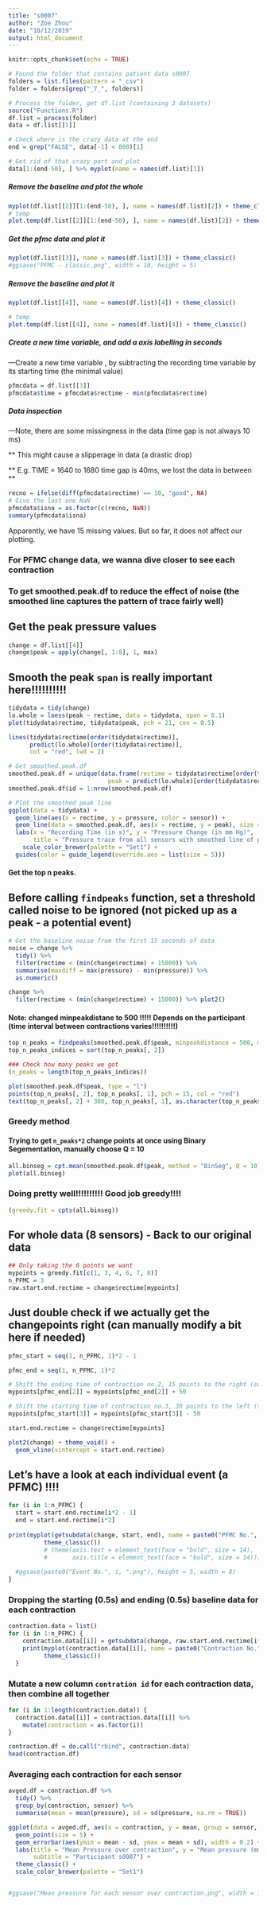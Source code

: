 ```yaml
---
title: "s0007"
author: "Zoe Zhou"
date: "10/12/2019"
output: html_document
---
```



```r
knitr::opts_chunk$set(echo = TRUE)
```


```r
# Found the folder that contains patient data s0007
folders = list.files(pattern = "_csv")
folder = folders[grep("_7_", folders)]

# Process the folder, get df.list (containing 3 datasets)
source("Functions.R")
df.list = process(folder)
data = df.list[[1]]
```


```r
# Check where is the crazy data at the end
end = grep("FALSE", data[-1] < 800)[1]

# Get rid of that crazy part and plot
data[1:(end-50), ] %>% myplot(name = names(df.list)[1])
```

##### Remove the baseline and plot the whole
```r
myplot(df.list[[2]][1:(end-50), ], name = names(df.list)[2]) + theme_classic()
# temp
plot.temp(df.list[[2]][1:(end-50), ], name = names(df.list)[2]) + theme_classic()
```

##### Get the pfmc data and plot it
```r
myplot(df.list[[3]], name = names(df.list)[3]) + theme_classic() 
#ggsave("PFMC - classic.png", width = 10, height = 5)
```
##### Remove the baseline and plot it
```r
myplot(df.list[[4]], name = names(df.list)[4]) + theme_classic()

# temp
plot.temp(df.list[[4]], name = names(df.list)[4]) + theme_classic()
```


##### Create a new time variable, and add a axis labelling in seconds
---Create a new time variable , by subtracting the recording time variable by its starting time (the minimal value)

```r
pfmcdata = df.list[[3]]
pfmcdata$time = pfmcdata$rectime - min(pfmcdata$rectime)
```


##### Data inspection
---Note, there are some missingness in the data (time gap is not always 10 ms) 

** This might cause a slipperage in data (a drastic drop)

** E.g. TIME = 1640	 to 1680 time gap is 40ms, we lost the data in between **
```r
recno = ifelse(diff(pfmcdata$rectime) == 10, "good", NA)
# Give the last one NaN
pfmcdata$isna = as.factor(c(recno, NaN))
summary(pfmcdata$isna)
```

Apparently, we have 15 missing values. But so far, it does not affect our plotting.


### For PFMC change data, we wanna dive closer to see each contraction
### To get smoothed.peak.df to reduce the effect of noise (the smoothed line captures the pattern of trace fairly well)

## Get the peak pressure values
```r
change = df.list[[4]]
change$peak = apply(change[, 1:8], 1, max)
```

## Smooth the peak  `span` is really important here!!!!!!!!!!

```r
tidydata = tidy(change)
lo.whole = loess(peak ~ rectime, data = tidydata, span = 0.1)
plot(tidydata$rectime, tidydata$peak, pch = 21, cex = 0.5)

lines(tidydata$rectime[order(tidydata$rectime)],
      predict(lo.whole)[order(tidydata$rectime)],
      col = "red", lwd = 2)
```


```r
# Get smoothed.peak.df
smoothed.peak.df = unique(data.frame(rectime = tidydata$rectime[order(tidydata$rectime)], 
                            peak = predict(lo.whole)[order(tidydata$rectime)]))
smoothed.peak.df$id = 1:nrow(smoothed.peak.df)

# Plot the smoothed peak line
ggplot(data = tidydata) +
  geom_line(aes(x = rectime, y = pressure, color = sensor)) +
  geom_line(data = smoothed.peak.df, aes(x = rectime, y = peak), size = 1) +
  labs(x = "Recording Time (in s)", y = "Pressure Change (in mm Hg)",
       title = "Pressure trace from all sensors with smoothed line of peak") + 
    scale_color_brewer(palette = "Set1") + 
  guides(color = guide_legend(override.aes = list(size = 5)))

```


#### Get the top n peaks.

## Before calling `findpeaks` function, set a threshold called noise to be ignored (not picked up as a peak - a potential event)
```r
# Get the baseline noise from the first 15 seconds of data
noise = change %>% 
  tidy() %>%
  filter(rectime < (min(change$rectime) + 15000)) %>%
  summarise(maxdiff = max(pressure) - min(pressure)) %>%
  as.numeric()

change %>%
  filter(rectime < (min(change$rectime) + 15000)) %>% plot2()
```

#### Note: changed minpeakdistane to 500 !!!!! Depends on the participant (time interval between contractions varies!!!!!!!!!!)
```r
top_n_peaks = findpeaks(smoothed.peak.df$peak, minpeakdistance = 500, minpeakheight = noise)
top_n_peaks_indices = sort(top_n_peaks[, 2])

### Check how many peaks we got
(n_peaks = length(top_n_peaks_indices))
```


```r
plot(smoothed.peak.df$peak, type = "l")
points(top_n_peaks[, 2], top_n_peaks[, 1], pch = 15, col = "red")
text(top_n_peaks[, 2] + 300, top_n_peaks[, 1], as.character(top_n_peaks[, 2]))
```

### Greedy method ###
#### Trying to get  `n_peaks*2` change points at once using Binary Segementation, manually choose Q = 10

```r
all.binseg = cpt.mean(smoothed.peak.df$peak, method = "BinSeg", Q = 10)
plot(all.binseg)
```



### Doing pretty well!!!!!!!!!! Good job greedy!!!!

```r
(greedy.fit = cpts(all.binseg))
```


## For whole data (8 sensors) - Back to our original data
```r
## Only taking the 6 points we want
mypoints = greedy.fit[c(1, 3, 4, 6, 7, 8)]
n_PFMC = 3
raw.start.end.rectime = change$rectime[mypoints] 

```

## Just double check if we actually get the changepoints right (can manually modify a bit here if needed)
```r
pfmc_start = seq(1, n_PFMC, 1)*2 - 1

pfmc_end = seq(1, n_PFMC, 1)*2

# Shift the ending time of contraction no.2, 15 points to the right (so the graph looks nicer)
mypoints[pfmc_end[2]] = mypoints[pfmc_end[2]] + 50

# Shift the starting time of contraction no.3, 30 points to the left (so the graph looks nicer)
mypoints[pfmc_start[3]] = mypoints[pfmc_start[3]] - 50

start.end.rectime = change$rectime[mypoints] 

plot2(change) + theme_void() +
  geom_vline(xintercept = start.end.rectime)

```

## Let's have a look at each individual event (a PFMC) !!!!

```r
for (i in 1:n_PFMC) {
  start = start.end.rectime[i*2 - 1]
  end = start.end.rectime[i*2]
  
print(myplot(getsubdata(change, start, end), name = paste0("PFMC No.", i)) + 
          theme_classic())
          # theme(axis.text = element_text(face = "bold", size = 14),
          #       axis.title = element_text(face = "bold", size = 14)))
  
  #ggsave(paste0("Event No.", i, ".png"), height = 5, width = 8)
}

```


### Dropping the starting (0.5s) and ending (0.5s) baseline data for each contraction
```r
contraction.data = list()
for (i in 1:n_PFMC) {
    contraction.data[[i]] = getsubdata(change, raw.start.end.rectime[i*2 - 1] + 1000, raw.start.end.rectime[i*2] - 1000)
    print(myplot(contraction.data[[i]], name = paste0("Contraction No.", i)) + 
          theme_classic())
  }
```



### Mutate a new column `contration id` for each contraction data, then combine all together
```r
for (i in 1:length(contraction.data)) {
  contraction.data[[i]] = contraction.data[[i]] %>% 
    mutate(contraction = as.factor(i))
}

contraction.df = do.call("rbind", contraction.data)
head(contraction.df)
```

### Averaging each contraction for each sensor

```r
avged.df = contraction.df %>% 
  tidy() %>% 
  group_by(contraction, sensor) %>% 
  summarise(mean = mean(pressure), sd = sd(pressure, na.rm = TRUE))

ggplot(data = avged.df, aes(x = contraction, y = mean, group = sensor, color = sensor)) +
  geom_point(size = 5) +
  geom_errorbar(aes(ymin = mean - sd, ymax = mean + sd), width = 0.2) +
  labs(title = "Mean Pressure over contraction", y = "Mean pressure (mmHg)", x = "Contraction",
       subtitle = "Participant s0007") +
  theme_classic() +
  scale_color_brewer(palette = "Set1")


#ggsave("Mean pressure for each sensor over contraction.png", width = 10, height = 5)

```